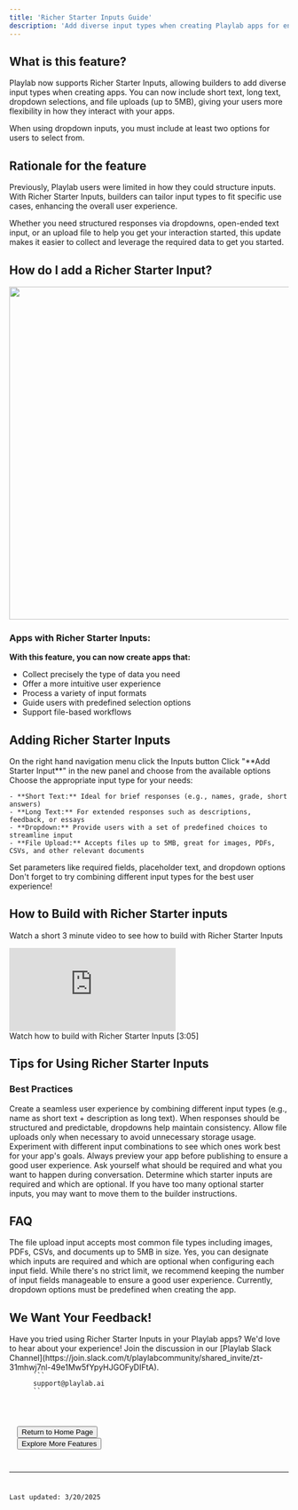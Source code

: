 ```yaml
---
title: 'Richer Starter Inputs Guide'
description: 'Add diverse input types when creating Playlab apps for enhanced user interaction'
---
```


## <Icon icon="bell-on" size="24" className="inline-block align-text-bottom" /> What is this feature?

Playlab now supports Richer Starter Inputs, allowing builders to add diverse input types when creating apps. You can now include short text, long text, dropdown selections, and file uploads (up to 5MB), giving your users more flexibility in how they interact with your apps.

<Warning>
  When using dropdown inputs, you must include at least two options for users to select from.
</Warning>

## <Icon icon="lightbulb" size="24" className="inline-block align-text-bottom" /> Rationale for the feature

Previously, Playlab users were limited in how they could structure inputs. With Richer Starter Inputs, builders can tailor input types to fit specific use cases, enhancing the overall user experience.

Whether you need structured responses via dropdowns, open-ended text input, or an upload file to help you get your interaction started, this update makes it easier to collect and leverage the required data to get you started.

## <Icon icon="clipboard-question" size="24" className="inline-block align-text-bottom" /> How do I add a Richer Starter Input?

<img height="600" src="/images/Richer Starter Inputs.gif" className="border border-gray-300 rounded-md shadow-sm" />

### Apps with Richer Starter Inputs:

**With this feature, you can now create apps that:**

* Collect precisely the type of data you need
* Offer a more intuitive user experience
* Process a variety of input formats
* Guide users with predefined selection options
* Support file-based workflows

## <Icon icon="circle-plus" size="24" className="inline-block align-text-bottom" /> Adding Richer Starter Inputs

<Steps>
  <Step title="Access the input menu">
    On the right hand navigation menu click the Inputs button
  </Step>
  <Step title="Add new input">
    Click "**Add Starter Input**" in the new panel and choose from the available options
  </Step>
  <Step title="Select input type">
    Choose the appropriate input type for your needs:
    
    - **Short Text:** Ideal for brief responses (e.g., names, grade, short answers)
    - **Long Text:** For extended responses such as descriptions, feedback, or essays
    - **Dropdown:** Provide users with a set of predefined choices to streamline input
    - **File Upload:** Accepts files up to 5MB, great for images, PDFs, CSVs, and other relevant documents
  </Step>
  <Step title="Configure your input">
    Set parameters like required fields, placeholder text, and dropdown options
    
  </Step>
</Steps>
<Check>
  Don't forget to try combining different input types for the best user experience!
</Check>

## <Icon icon="play" size="24" className="inline-block align-text-bottom" /> How to Build with Richer Starter inputs

Watch a short 3 minute video to see how to build with Richer Starter Inputs

<Frame>
  <iframe
    src="https://www.loom.com/embed/d2678de775d54095b2879f13838eddb6?sid=bcfc6aa2-61ca-41bd-a195-fa2fd94d42ab"
    frameborder="0"
    webkitallowfullscreen
    mozallowfullscreen
    allowfullscreen
    style={{ width: "100%", height: "400px" }}
  ></iframe>
  <figcaption>Watch how to build with Richer Starter Inputs [3:05]</figcaption>
</Frame>

## <Icon icon="key" size="24" className="inline-block align-text-bottom" /> Tips for Using Richer Starter Inputs

### Best Practices

<Accordion title="Combine multiple input types">
  Create a seamless user experience by combining different input types (e.g., name as short text + description as long text).
</Accordion>

<Accordion title="Use dropdowns strategically">
  When responses should be structured and predictable, dropdowns help maintain consistency.
</Accordion>

<Accordion title="Optimize file uploads">
  Allow file uploads only when necessary to avoid unnecessary storage usage.
</Accordion>

<Accordion title="Test different formats">
  Experiment with different input combinations to see which ones work best for your app's goals.
</Accordion>

<Accordion title="Preview before publishing">
  Always preview your app before publishing to ensure a good user experience. Ask yourself what should be required and what you want to happen during conversation.
</Accordion>

<Accordion title="Consider required vs. optional">
  Determine which starter inputs are required and which are optional. If you have too many optional starter inputs, you may want to move them to the builder instructions.
</Accordion>

## <Icon icon="circle-question" size="24" className="inline-block align-text-bottom" /> FAQ

<Accordion title="What file types can be uploaded?">
  The file upload input accepts most common file types including images, PDFs, CSVs, and documents up to 5MB in size.
</Accordion>

<Accordion title="Can I make some inputs required and others optional?">
  Yes, you can designate which inputs are required and which are optional when configuring each input field.
</Accordion>

<Accordion title="How many input fields can I add to my app?">
  While there's no strict limit, we recommend keeping the number of input fields manageable to ensure a good user experience.
</Accordion>

<Accordion title="Can dropdown options be dynamically generated?">
  Currently, dropdown options must be predefined when creating the app.
</Accordion>


## <Icon icon="bullhorn" size="24" className="inline-block align-text-bottom" /> We Want Your Feedback!

<Info>
  Have you tried using Richer Starter Inputs in your Playlab apps? We'd love to hear about your experience!

  <Tooltip tip="Join our community of builders">
    Join the discussion in our [Playlab Slack Channel](https://join.slack.com/t/playlabcommunity/shared_invite/zt-31mhwj7nl-49e1Mw5fYpyHJGOFyDIFtA).
  </Tooltip>

  <CodeGroup>
    <Code title="Email">
      ```
      support@playlab.ai
      ``
  </CodeGroup>
</Info>

<div className="mt-8 flex gap-4">
  <Button href="../introduction.mdx">Return to Home Page</Button>
  <Button variant="outline" href="../features/index.md">Explore More Features</Button>
</div>

---
Last updated: 3/20/2025